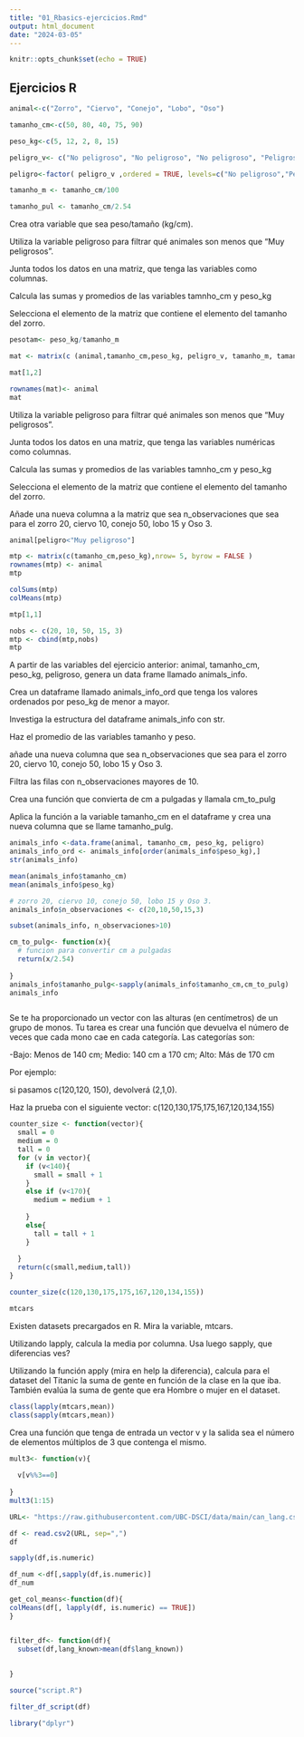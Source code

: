 ```yaml
---
title: "01_Rbasics-ejercicios.Rmd"
output: html_document
date: "2024-03-05"
---
```


```r
knitr::opts_chunk$set(echo = TRUE)
```

## Ejercicios R

```r
animal<-c("Zorro", "Ciervo", "Conejo", "Lobo", "Oso")

tamanho_cm<-c(50, 80, 40, 75, 90)

peso_kg<-c(5, 12, 2, 8, 15)

peligro_v<- c("No peligroso", "No peligroso", "No peligroso", "Peligroso", "Muy peligroso")

peligro<-factor( peligro_v ,ordered = TRUE, levels=c("No peligroso","Peligroso","Muy peligroso"))

tamanho_m <- tamanho_cm/100

tamanho_pul <- tamanho_cm/2.54
```

Crea otra variable que sea peso/tamaño (kg/cm).

Utiliza la variable peligroso para filtrar qué animales son menos que "Muy peligrosos".

Junta todos los datos en una matriz, que tenga las variables como columnas.

Calcula las sumas y promedios de las variables tamnho_cm y peso_kg

Selecciona el elemento de la matriz que contiene el elemento del tamanho del zorro.

```r
pesotam<- peso_kg/tamanho_m

mat <- matrix(c (animal,tamanho_cm,peso_kg, peligro_v, tamanho_m, tamanho_pul ), byrow=FALSE, nrow =5)

mat[1,2]
```

```r
rownames(mat)<- animal
mat
```

Utiliza la variable peligroso para filtrar qué animales son menos que "Muy peligrosos".

Junta todos los datos en una matriz, que tenga las variables numéricas como columnas.

Calcula las sumas y promedios de las variables tamnho_cm y peso_kg

Selecciona el elemento de la matriz que contiene el elemento del tamanho del zorro.

Añade una nueva columna a la matriz que sea n_observaciones que sea para el zorro 20, ciervo 10, conejo 50, lobo 15 y Oso 3.

```r
animal[peligro<"Muy peligroso"]

mtp <- matrix(c(tamanho_cm,peso_kg),nrow= 5, byrow = FALSE )
rownames(mtp) <- animal
mtp
```

```r
colSums(mtp)
colMeans(mtp)
```

```r
mtp[1,1]
```

```r
nobs <- c(20, 10, 50, 15, 3)
mtp <- cbind(mtp,nobs)
mtp
```

A partir de las variables del ejercicio anterior: animal, tamanho_cm, peso_kg, peligroso, genera un data frame llamado animals_info.

Crea un dataframe llamado animals_info_ord que tenga los valores ordenados por peso_kg de menor a mayor.

Investiga la estructura del dataframe animals_info con str.

Haz el promedio de las variables tamanho y peso.

añade una nueva columna que sea n_observaciones que sea para el zorro 20, ciervo 10, conejo 50, lobo 15 y Oso 3.

Filtra las filas con n_observaciones mayores de 10.

Crea una función que convierta de cm a pulgadas y llamala cm_to_pulg

Aplica la función a la variable tamanho_cm en el dataframe y crea una nueva columna que se llame tamanho_pulg.

```r
animals_info <-data.frame(animal, tamanho_cm, peso_kg, peligro)
animals_info_ord <- animals_info[order(animals_info$peso_kg),]
str(animals_info)
```

```r
mean(animals_info$tamanho_cm)
mean(animals_info$peso_kg)

```

```r
# zorro 20, ciervo 10, conejo 50, lobo 15 y Oso 3. 
animals_info$n_observaciones <- c(20,10,50,15,3)

```

```r
subset(animals_info, n_observaciones>10)
```

```r
cm_to_pulg<- function(x){
  # funcion para convertir cm a pulgadas
  return(x/2.54)
  
}
animals_info$tamanho_pulg<-sapply(animals_info$tamanho_cm,cm_to_pulg)
animals_info
```

```r

```

Se te ha proporcionado un vector con las alturas (en centímetros) de un grupo de monos. Tu tarea es crear una función que devuelva el número de veces que cada mono cae en cada categoría. Las categorías son:

-Bajo: Menos de 140 cm; Medio: 140 cm a 170 cm; Alto: Más de 170 cm

Por ejemplo:

si pasamos c(120,120, 150), devolverá (2,1,0).

Haz la prueba con el siguiente vector: c(120,130,175,175,167,120,134,155)

```r
counter_size <- function(vector){
  small = 0
  medium = 0
  tall = 0
  for (v in vector){
    if (v<140){
      small = small + 1
    }
    else if (v<170){
      medium = medium + 1
      
    }
    else{
      tall = tall + 1
    }
    
  }
  return(c(small,medium,tall))
}
```

```r
counter_size(c(120,130,175,175,167,120,134,155))
```

```r
mtcars
```

Existen datasets precargados en R. Mira la variable, mtcars.

Utilizando lapply, calcula la media por columna. Usa luego sapply, que diferencias ves?

Utilizando la función apply (mira en help la diferencia), calcula para el dataset del Titanic la suma de gente en función de la clase en la que iba. También evalúa la suma de gente que era Hombre o mujer en el dataset.

```r
class(lapply(mtcars,mean))
class(sapply(mtcars,mean))

```

Crea una función que tenga de entrada un vector v y la salida sea el número de elementos múltiplos de 3 que contenga el mismo.

```r
mult3<- function(v){
  
  v[v%%3==0]
  
}
mult3(1:15)
```

```r
URL<- "https://raw.githubusercontent.com/UBC-DSCI/data/main/can_lang.csv"

df <- read.csv2(URL, sep=",")
df
```

```r
sapply(df,is.numeric)

```

```r
df_num <-df[,sapply(df,is.numeric)]
df_num
```

```r

get_col_means<-function(df){
colMeans(df[, lapply(df, is.numeric) == TRUE])
}


filter_df<- function(df){
  subset(df,lang_known>mean(df$lang_known))
  
  
}

```

```r
source("script.R")
```

```r
filter_df_script(df)
```

```r
library("dplyr")
```
